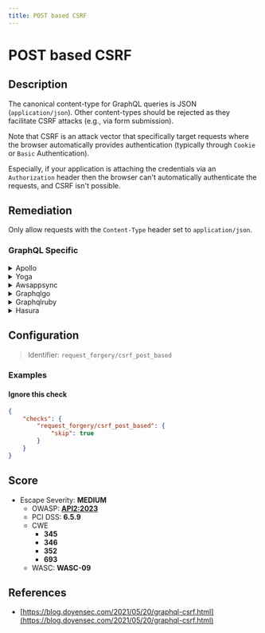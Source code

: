 ```yaml
---
title: POST based CSRF
---
```


# POST based CSRF

## Description

The canonical content-type for GraphQL queries is JSON (`application/json`). Other content-types should be rejected as they facilitate CSRF attacks (e.g., via form submission).

Note that CSRF is an attack vector that specifically target requests where the browser automatically provides authentication (typically through `Cookie` or `Basic` Authentication).

Especially, if your application is attaching the credentials via an `Authorization` header then the browser can't automatically authenticate the requests, and CSRF isn't possible.


## Remediation

Only allow requests with the `Content-Type` header set to `application/json`.



### GraphQL Specific

<details>
    <summary>Apollo</summary>

Only allow requests with the `Content-Type` header set to `application/json`. With Express.js, the `enforce-content-type` middleware can be used to block unwanted content types.```javascript const enforceContentType = require('enforce-content-type') app.use(enforceContentType({     type: 'application/json' })) ``` See: [enforce-content-type GitHub Repo](https://github.com/codepunkt/enforce-content-type).

</details>

<details>
    <summary>Yoga</summary>

Ensure that your Yoga server is configured to accept only JSON content types for incoming requests to prevent CSRF attacks.

</details>

<details>
    <summary>Awsappsync</summary>

Configure AWS AppSync to reject requests with content types other than `application/json` to mitigate CSRF vulnerabilities.

</details>

<details>
    <summary>Graphqlgo</summary>

In your Go server, set up middleware to check for `Content-Type: application/json` header and reject other content types.

</details>

<details>
    <summary>Graphqlruby</summary>

For GraphQL-Ruby, ensure that your controllers are configured to process only JSON requests to protect against CSRF.

</details>

<details>
    <summary>Hasura</summary>

Configure Hasura GraphQL engine to only allow `application/json` content type for requests to prevent CSRF attacks.

</details>

## Configuration

> Identifier: `request_forgery/csrf_post_based`



### Examples



#### Ignore this check

```json
{
    "checks": {
        "request_forgery/csrf_post_based": {
            "skip": true
        }
    }
}
```




## Score

- Escape Severity: **<span className="medium-severity">MEDIUM</span>**
  - OWASP: **[API2:2023](https://github.com/OWASP/API-Security/blob/master/editions/2023/en/0xa2-broken-authentication.md)**
  - PCI DSS: **6.5.9**
  - CWE
    - **345**
    - **346**
    - **352**
    - **693**
  - WASC: **WASC-09**
  
  






## References

- [https://blog.doyensec.com/2021/05/20/graphql-csrf.html](https://blog.doyensec.com/2021/05/20/graphql-csrf.html)
  